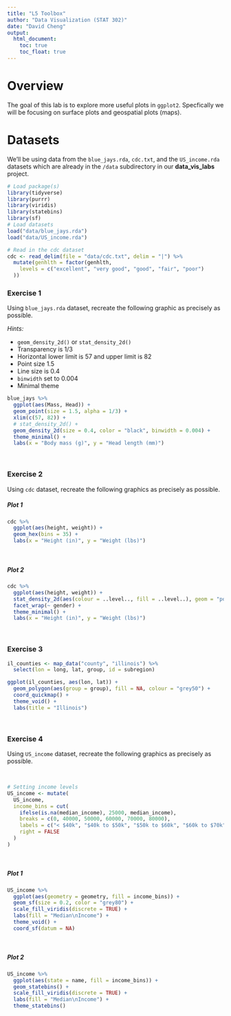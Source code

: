```yaml
---
title: "L5 Toolbox"
author: "Data Visualization (STAT 302)"
date: "David Cheng"
output:
  html_document:
    toc: true
    toc_float: true
---
```


# Overview

The goal of this lab is to explore more useful plots in `ggplot2`. Specfically we will be focusing on surface plots and geospatial plots (maps).

# Datasets

We'll be using data from the `blue_jays.rda`, `cdc.txt`, and the `US_income.rda` datasets which are already in the `/data` subdirectory in our **data_vis_labs** project. 

```r
# Load package(s)
library(tidyverse)
library(purrr)
library(viridis)
library(statebins)
library(sf)
# Load datasets
load("data/blue_jays.rda")
load("data/US_income.rda")

# Read in the cdc dataset
cdc <- read_delim(file = "data/cdc.txt", delim = "|") %>%
  mutate(genhlth = factor(genhlth,
    levels = c("excellent", "very good", "good", "fair", "poor")
  ))
```

### Exercise 1

Using `blue_jays.rda` dataset, recreate the following graphic as precisely as possible.

*Hints:*

- `geom_density_2d()` or `stat_density_2d()`
- Transparency is 1/3
- Horizontal lower limit is 57 and upper limit is 82
- Point size 1.5
- Line size is 0.4
- `binwidth` set to 0.004
- Minimal theme
```r
blue_jays %>% 
  ggplot(aes(Mass, Head)) +
  geom_point(size = 1.5, alpha = 1/3) +
  xlim(c(57, 82)) +
  # stat_density_2d() +
  geom_density_2d(size = 0.4, color = "black", binwidth = 0.004) +
  theme_minimal() +
  labs(x = "Body mass (g)", y = "Head length (mm)")
```
<br>

### Exercise 2

Using `cdc` dataset, recreate the following graphics as precisely as possible.

##### Plot 1
```r
cdc %>% 
  ggplot(aes(height, weight)) +
  geom_hex(bins = 35) + 
  labs(x = "Height (in)", y = "Weight (lbs)")
```

<br>

##### Plot 2
```r
cdc %>% 
  ggplot(aes(height, weight)) +
  stat_density_2d(aes(colour = ..level.., fill = ..level..), geom = "polygon", show.legend = FALSE) +
  facet_wrap(~ gender) +
  theme_minimal() + 
  labs(x = "Height (in)", y = "Weight (lbs)")
```
<br>

### Exercise 3
```r
il_counties <- map_data("county", "illinois") %>%
  select(lon = long, lat, group, id = subregion)

ggplot(il_counties, aes(lon, lat)) +
  geom_polygon(aes(group = group), fill = NA, colour = "grey50") + 
  coord_quickmap() +
  theme_void() +
  labs(title = "Illinois")
```
<br>

### Exercise 4

Using `US_income` dataset, recreate the following graphics as precisely as possible.

<br>

```r
# Setting income levels
US_income <- mutate(
  US_income,
  income_bins = cut(
    ifelse(is.na(median_income), 25000, median_income),
    breaks = c(0, 40000, 50000, 60000, 70000, 80000),
    labels = c("< $40k", "$40k to $50k", "$50k to $60k", "$60k to $70k", "> $70k"),
    right = FALSE
  )
)
```

<br>


##### Plot 1
```r
US_income %>% 
  ggplot(aes(geometry = geometry, fill = income_bins)) +
  geom_sf(size = 0.2, color = "grey80") +
  scale_fill_viridis(discrete = TRUE) +
  labs(fill = "Median\nIncome") +
  theme_void() +
  coord_sf(datum = NA)
```
<br>

##### Plot 2
```r
US_income %>% 
  ggplot(aes(state = name, fill = income_bins)) +
  geom_statebins() +
  scale_fill_viridis(discrete = TRUE) +
  labs(fill = "Median\nIncome") +
  theme_statebins() 
```
<br>


